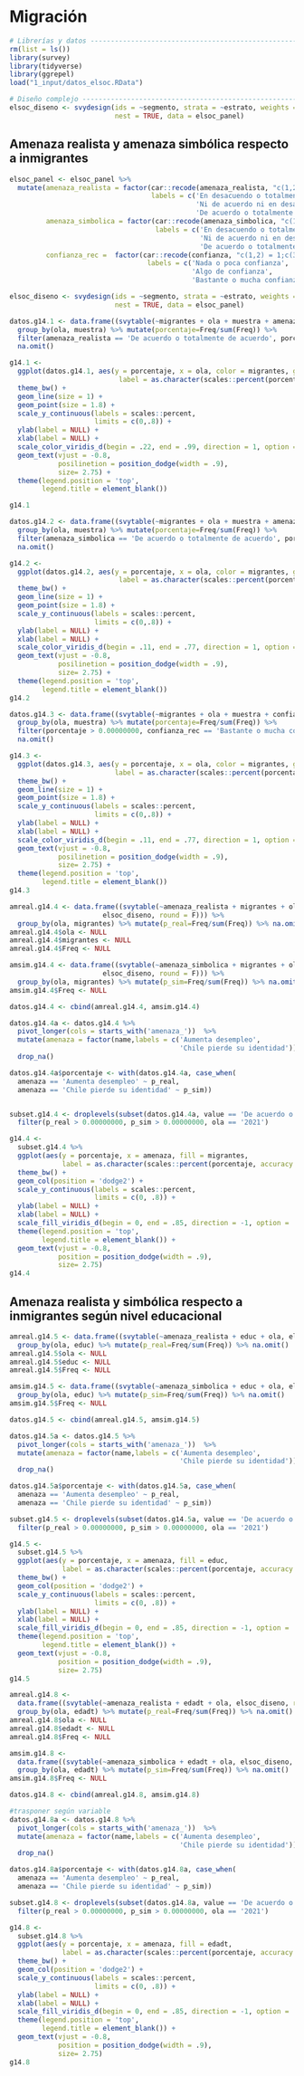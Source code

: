 # Migración
```r
# Librerías y datos -------------------------------------------------------
rm(list = ls())
library(survey)
library(tidyverse)
library(ggrepel)
load("1_input/datos_elsoc.RData")

# Diseño complejo ---------------------------------------------------------
elsoc_diseno <- svydesign(ids = ~segmento, strata = ~estrato, weights = ~ponderador02, 
                          nest = TRUE, data = elsoc_panel)
```
 
## Amenaza realista y amenaza simbólica respecto a inmigrantes
 
```r
elsoc_panel <- elsoc_panel %>%
  mutate(amenaza_realista = factor(car::recode(amenaza_realista, "c(1,2)=1;c(3)=2;c(4,5)=3"),
                                   labels = c('En desacuendo o totalmente en desacuerdo', 
                                              'Ni de acuerdo ni en desacuerdo',
                                              'De acuerdo o totalmente de acuerdo')),
         amenaza_simbolica = factor(car::recode(amenaza_simbolica, "c(1,2)=1;c(3)=2;c(4,5)=3"),
                                    labels = c('En desacuendo o totalmente en desacuerdo', 
                                               'Ni de acuerdo ni en desacuerdo',
                                               'De acuerdo o totalmente de acuerdo')),
         confianza_rec =  factor(car::recode(confianza, "c(1,2) = 1;c(3) = 2;c(4,5) = 3"),
                                  labels = c('Nada o poca confianza',
                                             'Algo de confianza',
                                             'Bastante o mucha confianza')))

elsoc_diseno <- svydesign(ids = ~segmento, strata = ~estrato, weights = ~ponderador02, 
                          nest = TRUE, data = elsoc_panel)
```

<!-- ### 14.1 "Con la llegada de migrantes a Chile, está aumentando el desempleo", según ola y origen de migrantes. Porcentaje de personas que responden "De acuerdo" o Totalmente de acuerdo". -->
```r
datos.g14.1 <- data.frame((svytable(~migrantes + ola + muestra + amenaza_realista, elsoc_diseno, round = F))) %>%
  group_by(ola, muestra) %>% mutate(porcentaje=Freq/sum(Freq)) %>% 
  filter(amenaza_realista == 'De acuerdo o totalmente de acuerdo', porcentaje > 0.00000000) %>% 
  na.omit()

g14.1 <- 
  ggplot(datos.g14.1, aes(y = porcentaje, x = ola, color = migrantes, group = migrantes,
                           label = as.character(scales::percent(porcentaje, accuracy = .1)))) +
  theme_bw() +   
  geom_line(size = 1) +
  geom_point(size = 1.8) +
  scale_y_continuous(labels = scales::percent,
                     limits = c(0,.8)) +
  ylab(label = NULL) +
  xlab(label = NULL) +
  scale_color_viridis_d(begin = .22, end = .99, direction = 1, option = 'viridis') +
  geom_text(vjust = -0.8,
            posilinetion = position_dodge(width = .9),
            size= 2.75) +
  theme(legend.position = 'top',
        legend.title = element_blank())

g14.1
```

<!-- ### 14.2 "Con la llegada de migrantes, Chile está perdiendo su identidad", según ola y origen de migrantes. Porcentaje de personas que responden "De acuerdo" o Totalmente de acuerdo". -->
```r
datos.g14.2 <- data.frame((svytable(~migrantes + ola + muestra + amenaza_simbolica, elsoc_diseno, round = F))) %>%
  group_by(ola, muestra) %>% mutate(porcentaje=Freq/sum(Freq)) %>% 
  filter(amenaza_simbolica == 'De acuerdo o totalmente de acuerdo', porcentaje > 0.00000000) %>% 
  na.omit()

g14.2 <- 
  ggplot(datos.g14.2, aes(y = porcentaje, x = ola, color = migrantes, group = migrantes,
                           label = as.character(scales::percent(porcentaje, accuracy = .1)))) +
  theme_bw() +   
  geom_line(size = 1) +
  geom_point(size = 1.8) +
  scale_y_continuous(labels = scales::percent,
                     limits = c(0,.8)) +
  ylab(label = NULL) +
  xlab(label = NULL) +
  scale_color_viridis_d(begin = .11, end = .77, direction = 1, option = 'viridis') +
  geom_text(vjust = -0.8,
            posilinetion = position_dodge(width = .9),
            size= 2.75) +
  theme(legend.position = 'top',
        legend.title = element_blank())
g14.2
```

```r
datos.g14.3 <- data.frame((svytable(~migrantes + ola + muestra + confianza_rec, elsoc_diseno, round = F))) %>%
  group_by(ola, muestra) %>% mutate(porcentaje=Freq/sum(Freq)) %>% 
  filter(porcentaje > 0.00000000, confianza_rec == 'Bastante o mucha confianza') %>% 
  na.omit()

g14.3 <- 
  ggplot(datos.g14.3, aes(y = porcentaje, x = ola, color = migrantes, group = migrantes,
                          label = as.character(scales::percent(porcentaje, accuracy = .1)))) +
  theme_bw() +   
  geom_line(size = 1) +
  geom_point(size = 1.8) +
  scale_y_continuous(labels = scales::percent,
                     limits = c(0,.8)) +
  ylab(label = NULL) +
  xlab(label = NULL) +
  scale_color_viridis_d(begin = .11, end = .77, direction = 1, option = 'viridis') +
  geom_text(vjust = -0.8,
            posilinetion = position_dodge(width = .9),
            size= 2.75) +
  theme(legend.position = 'top',
        legend.title = element_blank())
g14.3
```

<!-- ### 14.4 Percepción de amenaza realista y simbólica, según grupo de migrantes (2021). Porcentaje de personas que responden "De acuerdo" o Totalmente de acuerdo". -->
```r
amreal.g14.4 <- data.frame((svytable(~amenaza_realista + migrantes + ola,
                       elsoc_diseno, round = F))) %>%
  group_by(ola, migrantes) %>% mutate(p_real=Freq/sum(Freq)) %>% na.omit()
amreal.g14.4$ola <- NULL
amreal.g14.4$migrantes <- NULL
amreal.g14.4$Freq <- NULL

amsim.g14.4 <- data.frame((svytable(~amenaza_simbolica + migrantes + ola,
                       elsoc_diseno, round = F))) %>%
  group_by(ola, migrantes) %>% mutate(p_sim=Freq/sum(Freq)) %>% na.omit()
amsim.g14.4$Freq <- NULL

datos.g14.4 <- cbind(amreal.g14.4, amsim.g14.4)

datos.g14.4a <- datos.g14.4 %>% 
  pivot_longer(cols = starts_with('amenaza_'))  %>%
  mutate(amenaza = factor(name,labels = c('Aumenta desempleo',
                                          'Chile pierde su identidad'))) %>%
  drop_na()

datos.g14.4a$porcentaje <- with(datos.g14.4a, case_when(
  amenaza == 'Aumenta desempleo' ~ p_real,
  amenaza == 'Chile pierde su identidad' ~ p_sim))


subset.g14.4 <- droplevels(subset(datos.g14.4a, value == 'De acuerdo o totalmente de acuerdo')) %>% 
  filter(p_real > 0.00000000, p_sim > 0.00000000, ola == '2021') 

g14.4 <-
  subset.g14.4 %>% 
  ggplot(aes(y = porcentaje, x = amenaza, fill = migrantes, 
             label = as.character(scales::percent(porcentaje, accuracy = .1)))) + 
  theme_bw() + 
  geom_col(position = 'dodge2') +
  scale_y_continuous(labels = scales::percent,
                     limits = c(0, .8)) +
  ylab(label = NULL) +
  xlab(label = NULL) +
  scale_fill_viridis_d(begin = 0, end = .85, direction = -1, option = 'viridis') +
  theme(legend.position = 'top',
        legend.title = element_blank()) +
  geom_text(vjust = -0.8,
            position = position_dodge(width = .9),
            size= 2.75)
g14.4
```


## Amenaza realista y simbólica respecto a inmigrantes según nivel educacional


<!-- ### 14.5 Percepción de amenaza realista y simbólica respecto a inmigrantes, según nivel educacional (2021). Porcentaje de personas que responden "De acuerdo" o Totalmente de acuerdo". -->
```r
amreal.g14.5 <- data.frame((svytable(~amenaza_realista + educ + ola, elsoc_diseno, round = F))) %>%
  group_by(ola, educ) %>% mutate(p_real=Freq/sum(Freq)) %>% na.omit()
amreal.g14.5$ola <- NULL
amreal.g14.5$educ <- NULL
amreal.g14.5$Freq <- NULL

amsim.g14.5 <- data.frame((svytable(~amenaza_simbolica + educ + ola, elsoc_diseno, round = F))) %>%
  group_by(ola, educ) %>% mutate(p_sim=Freq/sum(Freq)) %>% na.omit()
amsim.g14.5$Freq <- NULL

datos.g14.5 <- cbind(amreal.g14.5, amsim.g14.5)

datos.g14.5a <- datos.g14.5 %>% 
  pivot_longer(cols = starts_with('amenaza_'))  %>%
  mutate(amenaza = factor(name,labels = c('Aumenta desempleo',
                                          'Chile pierde su identidad'))) %>%
  drop_na()

datos.g14.5a$porcentaje <- with(datos.g14.5a, case_when(
  amenaza == 'Aumenta desempleo' ~ p_real,
  amenaza == 'Chile pierde su identidad' ~ p_sim))

subset.g14.5 <- droplevels(subset(datos.g14.5a, value == 'De acuerdo o totalmente de acuerdo')) %>% 
  filter(p_real > 0.00000000, p_sim > 0.00000000, ola == '2021') 

g14.5 <-
  subset.g14.5 %>% 
  ggplot(aes(y = porcentaje, x = amenaza, fill = educ, 
             label = as.character(scales::percent(porcentaje, accuracy = .1)))) + 
  theme_bw() + 
  geom_col(position = 'dodge2') +
  scale_y_continuous(labels = scales::percent,
                     limits = c(0, .8)) +
  ylab(label = NULL) +
  xlab(label = NULL) +
  scale_fill_viridis_d(begin = 0, end = .85, direction = -1, option = 'viridis') +
  theme(legend.position = 'top',
        legend.title = element_blank()) +
  geom_text(vjust = -0.8,
            position = position_dodge(width = .9),
            size= 2.75)
g14.5
```

<!-- ### 14.8 Percepción de amenaza realista y simbólica, según tramo de edad (2021). Porcentaje de personas que responden "De acuerdo" o Totalmente de acuerdo". -->
```r

amreal.g14.8 <- 
  data.frame((svytable(~amenaza_realista + edadt + ola, elsoc_diseno, round = F))) %>%
  group_by(ola, edadt) %>% mutate(p_real=Freq/sum(Freq)) %>% na.omit()
amreal.g14.8$ola <- NULL
amreal.g14.8$edadt <- NULL
amreal.g14.8$Freq <- NULL

amsim.g14.8 <- 
  data.frame((svytable(~amenaza_simbolica + edadt + ola, elsoc_diseno, round = F))) %>%
  group_by(ola, edadt) %>% mutate(p_sim=Freq/sum(Freq)) %>% na.omit()
amsim.g14.8$Freq <- NULL

datos.g14.8 <- cbind(amreal.g14.8, amsim.g14.8)

#trasponer según variable
datos.g14.8a <- datos.g14.8 %>% 
  pivot_longer(cols = starts_with('amenaza_'))  %>%
  mutate(amenaza = factor(name,labels = c('Aumenta desempleo',
                                          'Chile pierde su identidad'))) %>%
  drop_na()

datos.g14.8a$porcentaje <- with(datos.g14.8a, case_when(
  amenaza == 'Aumenta desempleo' ~ p_real,
  amenaza == 'Chile pierde su identidad' ~ p_sim))

subset.g14.8 <- droplevels(subset(datos.g14.8a, value == 'De acuerdo o totalmente de acuerdo')) %>% 
  filter(p_real > 0.00000000, p_sim > 0.00000000, ola == '2021') 

g14.8 <-
  subset.g14.8 %>% 
  ggplot(aes(y = porcentaje, x = amenaza, fill = edadt, 
             label = as.character(scales::percent(porcentaje, accuracy = .1)))) + 
  theme_bw() + 
  geom_col(position = 'dodge2') +
  scale_y_continuous(labels = scales::percent,
                     limits = c(0, .8)) +
  ylab(label = NULL) +
  xlab(label = NULL) +
  scale_fill_viridis_d(begin = 0, end = .85, direction = -1, option = 'viridis') +
  theme(legend.position = 'top',
        legend.title = element_blank()) +
  geom_text(vjust = -0.8,
            position = position_dodge(width = .9),
            size= 2.75)
g14.8
```
